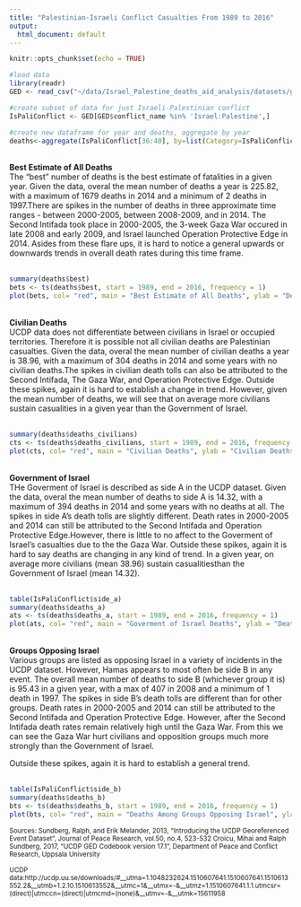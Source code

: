 ```yaml
---
title: "Palestinian-Israeli Conflict Casualties From 1989 to 2016"
output:
  html_document: default
---
```


```r
knitr::opts_chunk$set(echo = TRUE)
```

```r
#load data
library(readr)
GED <- read_csv("~/data/Israel_Palestine_deaths_aid_analysis/datasets/ged171.csv")
```

```r
#create subset of data for just Israeli-Palestinian conflict
IsPaliConflict <- GED[GED$conflict_name %in% 'Israel:Palestine',]

#create new dataframe for year and deaths, aggregate by year
deaths<-aggregate(IsPaliConflict[36:40], by=list(Category=IsPaliConflict$year), FUN=sum)
```

<br><b>Best Estimate of All Deaths</b> <br>
The "best" number of deaths is the best estimate of fatalities in a given year. Given the data, overal the mean number of deaths a year is 225.82, with a maximum of 1679 deaths in 2014 and a minimum of 2 deaths in 1997.There are spikes in the number of deaths in three approximate time ranges - between 2000-2005, between 2008-2009, and in 2014. The Second Intifada took place in 2000-2005, the 3-week Gaza War occured in late 2008 and early 2009, and Israel launched Operation Protective Edge in 2014. Asides from these flare ups, it is hard to notice a general upwards or downwards trends in overall death rates during this time frame. <br><br>
```r
summary(deaths$best)
bets <- ts(deaths$best, start = 1989, end = 2016, frequency = 1)
plot(bets, col= "red", main = "Best Estimate of All Deaths", ylab = "Deaths")
```


<br><b>Civilian Deaths</b> <br>
UCDP data does not differentiate between civilians in Israel or occupied territories. Therefore it is possible not all civilian deaths are Palestinian casualties. Given the data, overal the mean number of civilian deaths a year is 38.96, with a maximum of 304 deaths in 2014 and some years with no civilian deaths.The spikes in civilian death tolls can also be attributed to the Second Intifada, The Gaza War, and Operation Protective Edge. Outside these spikes, again it is hard to establish a change in trend. However, given the mean number of deaths, we will see that on average more civilians sustain casualities in a given year than the Government of Israel. <br><br>
```r
summary(deaths$deaths_civilians)
cts <- ts(deaths$deaths_civilians, start = 1989, end = 2016, frequency = 1)
plot(cts, col= "red", main = "Civilian Deaths", ylab = "Civilian Deaths")
```


<br><b>Government of Israel</b><br>
THe Goverment of Israel is described as side A in the UCDP dataset. Given the data, overal the mean number of deaths to side A is 14.32, with a maximum of 394 deaths in 2014 and some years with no deaths at all. The spikes in side A's death tolls are slightly different. Death rates in 2000-2005 and 2014 can still be attributed to the Second Intifada and Operation Protective Edge.However, there is little to no affect to the Goverment of Israel's casualties due to the the Gaza War. Outside these spikes, again it is hard to say deaths are changing in any kind of trend. In a given year, on average more civilians (mean 38.96) sustain casualitiesthan the Government of Israel (mean 14.32). <br><br>
```r
table(IsPaliConflict$side_a)
summary(deaths$deaths_a)
ats <- ts(deaths$deaths_a, start = 1989, end = 2016, frequency = 1)
plot(ats, col= "red", main = "Goverment of Israel Deaths", ylab = "Deaths")
```



<br><b>Groups Opposing Israel</b> <br>
Various groups are listed as opposing Israel in a variety of incidents in the UCDP dataset. However, Hamas appears to most often be side B in any event. The overall mean number of deaths to side B (whichever group it is) is 95.43 in a given year, with a max of 407 in 2008 and a minimum of 1 death in 1997. The spikes in side B's death tolls are different than for other groups. Death rates in 2000-2005 and 2014 can still be attributed to the Second Intifada and Operation Protective Edge. However, after the Second Intifada death rates remain relatively high until the Gaza War. From this we can see the Gaza War hurt civilians and opposition groups much more strongly than the Government of Israel. 

Outside these spikes, again it is hard to establish a general trend. <br><br>
```r
table(IsPaliConflict$side_b)
summary(deaths$deaths_b)
bts <- ts(deaths$deaths_b, start = 1989, end = 2016, frequency = 1)
plot(bts, col= "red", main = "Deaths Among Groups Opposing Israel", ylab = "Deaths")
```
 



<small>Sources: 
Sundberg, Ralph, and Erik Melander, 2013, "Introducing the UCDP Georeferenced Event Dataset", Journal of Peace Research, vol.50, no.4, 523-532
Croicu, Mihai and Ralph Sundberg, 2017, "UCDP GED Codebook version 17.1", Department of Peace and Conflict Research, Uppsala University

UCDP data:http://ucdp.uu.se/downloads/#__utma=1.1048232624.1510607641.1510607641.1510613552.2&__utmb=1.2.10.1510613552&__utmc=1&__utmx=-&__utmz=1.1510607641.1.1.utmcsr=(direct)|utmccn=(direct)|utmcmd=(none)&__utmv=-&__utmk=15611958 </small>
